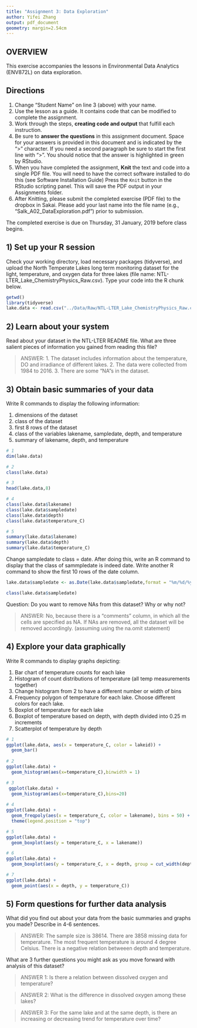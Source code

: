 ```yaml
---
title: "Assignment 3: Data Exploration"
author: Yifei Zhang
output: pdf_document
geometry: margin=2.54cm
---
```


## OVERVIEW

This exercise accompanies the lessons in Environmental Data Analytics (ENV872L) on data exploration. 

## Directions
1. Change "Student Name" on line 3 (above) with your name.
2. Use the lesson as a guide. It contains code that can be modified to complete the assignment.
3. Work through the steps, **creating code and output** that fulfill each instruction.
4. Be sure to **answer the questions** in this assignment document.
Space for your answers is provided in this document and is indicated by the ">" character.
If you need a second paragraph be sure to start the first line with ">".
You should notice that the answer is highlighted in green by RStudio. 
6. When you have completed the assignment, **Knit** the text and code into a single PDF file.
You will need to have the correct software installed to do this (see Software Installation Guide)
Press the `Knit` button in the RStudio scripting panel.
This will save the PDF output in your Assignments folder.
8. After Knitting, please submit the completed exercise (PDF file) to the dropbox in Sakai. Please add your last name into the file name (e.g., "Salk_A02_DataExploration.pdf") prior to submission.

The completed exercise is due on Thursday, 31 January, 2019 before class begins.

## 1) Set up your R session

Check your working directory, load necessary packages (tidyverse), and upload the North Temperate Lakes long term monitoring dataset for the light, temperature, and oxygen data for three lakes (file name: NTL-LTER_Lake_ChemistryPhysics_Raw.csv). Type your code into the R chunk below.
```r
getwd()
library(tidyverse)
lake.data <- read.csv("../Data/Raw/NTL-LTER_Lake_ChemistryPhysics_Raw.csv")

```

## 2) Learn about your system

Read about your dataset in the NTL-LTER README file. What are three salient pieces of information you gained from reading this file?

> ANSWER: 1. The dataset includes information about the temperature, DO and irradiance of different lakes. 2. The data were collected from 1984 to 2016. 3. There are some "NA"s in the dataset.

## 3) Obtain basic summaries of your data

Write R commands to display the following information: 

1. dimensions of the dataset
2. class of the dataset
3. first 8 rows of the dataset
4. class of the variables lakename, sampledate, depth, and temperature
5. summary of lakename, depth, and temperature

```r
# 1
dim(lake.data)

# 2
class(lake.data)

# 3
head(lake.data,8)

# 4
class(lake.data$lakename)
class(lake.data$sampledate)
class(lake.data$depth)
class(lake.data$temperature_C)

# 5
summary(lake.data$lakename)
summary(lake.data$depth)
summary(lake.data$temperature_C)
```

Change sampledate to class = date. After doing this, write an R command to display that the class of sammpledate is indeed date. Write another R command to show the first 10 rows of the date column. 

```r
lake.data$sampledate <- as.Date(lake.data$sampledate,format = "%m/%d/%y")

class(lake.data$sampledate)
```

Question: Do you want to remove NAs from this dataset? Why or why not?

> ANSWER: No, because there is a "comments" column, in which all the cells are specified as NA. If NAs are removed, all the dataset will be removed accordingly. (assuming using the na.omit statement)


## 4) Explore your data graphically

Write R commands to display graphs depicting: 

1. Bar chart of temperature counts for each lake
2. Histogram of count distributions of temperature (all temp measurements together)
3. Change histogram from 2 to have a different number or width of bins
4. Frequency polygon of temperature for each lake. Choose different colors for each lake.
5. Boxplot of temperature for each lake
6. Boxplot of temperature based on depth, with depth divided into 0.25 m increments
7. Scatterplot of temperature by depth

```r
# 1
ggplot(lake.data, aes(x = temperature_C, color = lakeid)) +
  geom_bar() 
  
# 2
ggplot(lake.data) +
  geom_histogram(aes(x=temperature_C),binwidth = 1)

# 3
 ggplot(lake.data) +
  geom_histogram(aes(x=temperature_C),bins=20)
 
# 4
ggplot(lake.data) +
  geom_freqpoly(aes(x = temperature_C, color = lakename), bins = 50) +
  theme(legend.position = "top")

# 5
ggplot(lake.data) + 
  geom_boxplot(aes(y = temperature_C, x = lakename)) 

# 6
ggplot(lake.data) + 
  geom_boxplot(aes(y = temperature_C, x = depth, group = cut_width(depth, 0.25))) 

# 7 
ggplot(lake.data) +
  geom_point(aes(x = depth, y = temperature_C))

```
## 5) Form questions for further data analysis

What did you find out about your data from the basic summaries and graphs you made? Describe in 4-6 sentences.

> ANSWER: The sample size is 38614. There are 3858 missing data for temperature. The most frequent temperature is around 4 degree Celsius. There is a negative relation betweeen depth and temperature.

What are 3 further questions you might ask as you move forward with  analysis of this dataset?

> ANSWER 1: Is there a relation between dissolved oxygen and temperature?

> ANSWER 2: What is the difference in dissolved oxygen among these lakes?

> ANSWER 3: For the same lake and at the same depth, is there an increasing or decreasing trend for temperature over time?

